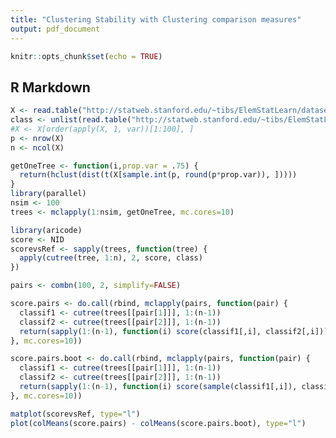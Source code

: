 ```yaml
---
title: "Clustering Stability with Clustering comparison measures"
output: pdf_document
---
```



```r
knitr::opts_chunk$set(echo = TRUE)
```

## R Markdown

```r
X <- read.table("http://statweb.stanford.edu/~tibs/ElemStatLearn/datasets/nci.data")
class <- unlist(read.table("http://statweb.stanford.edu/~tibs/ElemStatLearn/datasets/nci.info.txt", skip=14))
#X <- X[order(apply(X, 1, var))[1:100], ]
p <- nrow(X)
n <- ncol(X)
```

```r
getOneTree <- function(i,prop.var = .75) {
  return(hclust(dist(t(X[sample.int(p, round(p*prop.var)), ]))))
}
library(parallel)
nsim <- 100
trees <- mclapply(1:nsim, getOneTree, mc.cores=10)

library(aricode)
score <- NID
scorevsRef <- sapply(trees, function(tree) {
  apply(cutree(tree, 1:n), 2, score, class)
})

pairs <- combn(100, 2, simplify=FALSE)

score.pairs <- do.call(rbind, mclapply(pairs, function(pair) {
  classif1 <- cutree(trees[[pair[1]]], 1:(n-1))
  classif2 <- cutree(trees[[pair[2]]], 1:(n-1))
  return(sapply(1:(n-1), function(i) score(classif1[,i], classif2[,i])))
}, mc.cores=10))

score.pairs.boot <- do.call(rbind, mclapply(pairs, function(pair) {
  classif1 <- cutree(trees[[pair[1]]], 1:(n-1))
  classif2 <- cutree(trees[[pair[2]]], 1:(n-1))
  return(sapply(1:(n-1), function(i) score(sample(classif1[,i]), classif2[,i])))
}, mc.cores=10))

matplot(scorevsRef, type="l")
plot(colMeans(score.pairs) - colMeans(score.pairs.boot), type="l")

```

